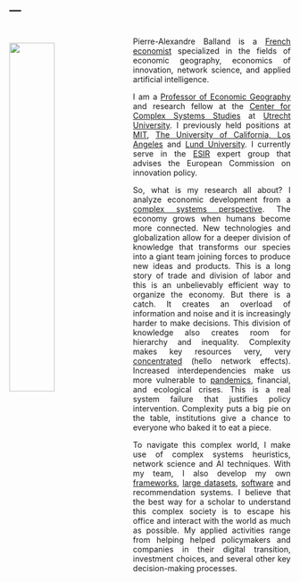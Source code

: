 ---
---

<link rel="stylesheet" href="styles.css" type="text/css">

<img src="images/pierre-alexandre-balland-full.jpg" style="width:40%; border:0px solid; margin-right: 20px ; margin-top: 28.5px; margin-bottom: 0px" align="left">

<style>
body {
text-align: justify}
</style>

<br>
Pierre-Alexandre Balland is a [French economist](https://scholar.google.com/citations?user=ORZg_McAAAAJ&hl=en&oi=ao) specialized in the fields of economic geography, economics of innovation, network science, and applied artificial intelligence. 

I am a [Professor of Economic Geography](https://www.uu.nl/staff/PMABalland/Profile) and research fellow at the [Center for Complex Systems Studies](https://www.uu.nl/en/research/centre-for-complex-systems-studies-ccss) at [Utrecht University](https://www.uu.nl/en). I previously held positions at [MIT](https://www.media.mit.edu/people/balland/overview/), [The University of California, Los Angeles](https://www.ucla.edu/) and [Lund University](https://www.lunduniversity.lu.se/). I currently serve in the [ESIR](https://ec.europa.eu/info/research-and-innovation/strategy/support-policy-making/support-eu-research-and-innovation-policy-making/esir_en) expert group that advises the European Commission on innovation policy.  

So, what is my research all about? I analyze economic development from a [complex systems perspective](https://www.paballand.com/writing). The economy grows when humans become more connected. New technologies and globalization allow for a deeper division of knowledge that transforms our species into a giant team joining forces to produce new ideas and products. This is a long story of trade and division of labor and this is an unbelievably efficient way to organize the economy. But there is a catch. It creates an overload of information and noise and it is increasingly harder to make decisions. This division of knowledge also creates room for hierarchy and inequality. Complexity makes key resources very, very [concentrated](https://www.nature.com/articles/s41562-019-0803-3) (hello network effects). Increased interdependencies make us more vulnerable to [pandemics](https://www.youtube.com/watch?v=C0YMLBT16n4), financial, and ecological crises. This is a real system failure that justifies policy intervention. Complexity puts a big pie on the table, institutions give a chance to everyone who baked it to eat a piece.    

To navigate this complex world, I make use of complex systems heuristics, network science and AI techniques. With my team, I also develop my own [frameworks](https://www.tandfonline.com/doi/full/10.1080/00343404.2018.1437900), [large datasets](https://dataverse.harvard.edu/dataset.xhtml?persistentId=doi:10.7910/DVN/BPC15W), [software](https://rdrr.io/github/PABalland/EconGeo/) and recommendation systems. I believe that the best way for a scholar to understand this complex society is to escape his office and interact with the world as much as possible. My applied activities range from helping helped policymakers and companies in their digital transition, investment choices, and several other key decision-making processes.  
